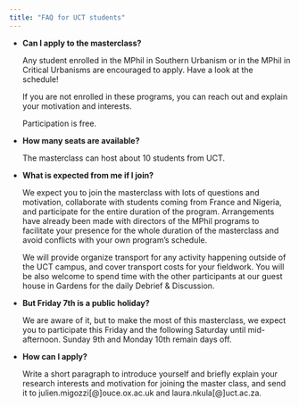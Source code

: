 ---
title: "FAQ for UCT students"
---

-   **Can I apply to the masterclass?**

    Any student enrolled in the MPhil in Southern Urbanism or in the MPhil in Critical Urbanisms are encouraged to apply. Have a look at the schedule!

    If you are not enrolled in these programs, you can reach out and explain your motivation and interests.

    Participation is free.

-   **How many seats are available?**

    The masterclass can host about 10 students from UCT.

-   **What is expected from me if I join?**

    We expect you to join the masterclass with lots of questions and motivation, collaborate with students coming from France and Nigeria, and participate for the entire duration of the program. Arrangements have already been made with directors of the MPhil programs to facilitate your presence for the whole duration of the masterclass and avoid conflicts with your own program's schedule.

    We will provide organize transport for any activity happening outside of the UCT campus, and cover transport costs for your fieldwork. You will be also welcome to spend time with the other participants at our guest house in Gardens for the daily Debrief & Discussion.

-   **But Friday 7th is a public holiday?**

    We are aware of it, but to make the most of this masterclass, we expect you to participate this Friday and the following Saturday until mid-afternoon. Sunday 9th and Monday 10th remain days off.

-   **How can I apply?**

    Write a short paragraph to introduce yourself and briefly explain your research interests and motivation for joining the master class, and send it to julien.migozzi\[\@\]ouce.ox.ac.uk and laura.nkula\[\@\]uct.ac.za.



